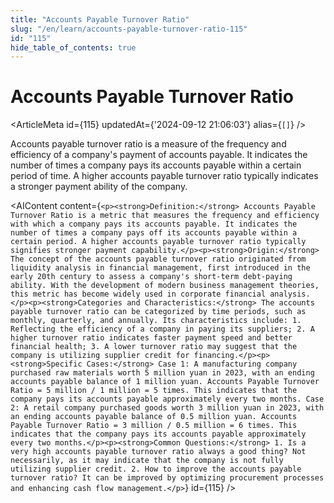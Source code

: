 ```yaml
---
title: "Accounts Payable Turnover Ratio"
slug: "/en/learn/accounts-payable-turnover-ratio-115"
id: "115"
hide_table_of_contents: true
---
```



# Accounts Payable Turnover Ratio

<ArticleMeta id={115} updatedAt={'2024-09-12 21:06:03'} alias={`[]`} />
<div className='border-solid border-b border-t-0 my-4 border-[var(--ifm-color-gray-300)]' />

Accounts payable turnover ratio is a measure of the frequency and efficiency of a company's payment of accounts payable. It indicates the number of times a company pays its accounts payable within a certain period of time. A higher accounts payable turnover ratio typically indicates a stronger payment ability of the company.

<AIContent content={`<p><strong>Definition:</strong> Accounts Payable Turnover Ratio is a metric that measures the frequency and efficiency with which a company pays its accounts payable. It indicates the number of times a company pays off its accounts payable within a certain period. A higher accounts payable turnover ratio typically signifies stronger payment capability.</p><p><strong>Origin:</strong> The concept of the accounts payable turnover ratio originated from liquidity analysis in financial management, first introduced in the early 20th century to assess a company's short-term debt-paying ability. With the development of modern business management theories, this metric has become widely used in corporate financial analysis.</p><p><strong>Categories and Characteristics:</strong> The accounts payable turnover ratio can be categorized by time periods, such as monthly, quarterly, and annually. Its characteristics include: 1. Reflecting the efficiency of a company in paying its suppliers; 2. A higher turnover ratio indicates faster payment speed and better financial health; 3. A lower turnover ratio may suggest that the company is utilizing supplier credit for financing.</p><p><strong>Specific Cases:</strong> Case 1: A manufacturing company purchased raw materials worth 5 million yuan in 2023, with an ending accounts payable balance of 1 million yuan. Accounts Payable Turnover Ratio = 5 million / 1 million = 5 times. This indicates that the company pays its accounts payable approximately every two months. Case 2: A retail company purchased goods worth 3 million yuan in 2023, with an ending accounts payable balance of 0.5 million yuan. Accounts Payable Turnover Ratio = 3 million / 0.5 million = 6 times. This indicates that the company pays its accounts payable approximately every two months.</p><p><strong>Common Questions:</strong> 1. Is a very high accounts payable turnover ratio always a good thing? Not necessarily, as it may indicate that the company is not fully utilizing supplier credit. 2. How to improve the accounts payable turnover ratio? It can be improved by optimizing procurement processes and enhancing cash flow management.</p>`} id={115} />
